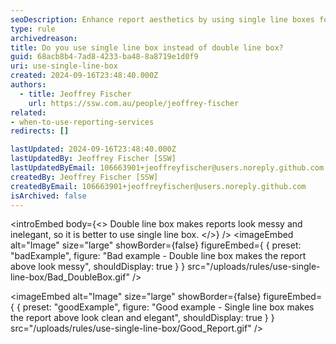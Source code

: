 ```yaml
---
seoDescription: Enhance report aesthetics by using single line boxes for a cleaner, more elegant appearance.
type: rule
archivedreason:
title: Do you use single line box instead of double line box?
guid: 68acb8b4-7ad8-4233-ba48-8a8719e1d0f9
uri: use-single-line-box
created: 2024-09-16T23:48:40.000Z
authors:
  - title: Jeoffrey Fischer
    url: https://ssw.com.au/people/jeoffrey-fischer
related:
- when-to-use-reporting-services
redirects: []

lastUpdated: 2024-09-16T23:48:40.000Z
lastUpdatedBy: Jeoffrey Fischer [SSW]
lastUpdatedByEmail: 106663901+jeoffreyfischer@users.noreply.github.com
createdBy: Jeoffrey Fischer [SSW]
createdByEmail: 106663901+jeoffreyfischer@users.noreply.github.com
isArchived: false
---
```


<introEmbed
  body={<>
Double line box makes reports look messy and inelegant, so it is better to use single line box.
  </>}
/>
<imageEmbed
  alt="Image"
  size="large"
  showBorder={false}
  figureEmbed={ {
    preset: "badExample",
    figure: "Bad example - Double line box makes the report above look messy",
    shouldDisplay: true
  } }
  src="/uploads/rules/use-single-line-box/Bad_DoubleBox.gif"
/>

<imageEmbed
  alt="Image"
  size="large"
  showBorder={false}
  figureEmbed={ {
    preset: "goodExample",
    figure: "Good example - Single line box makes the report above look clean and elegant",
    shouldDisplay: true
  } }
  src="/uploads/rules/use-single-line-box/Good_Report.gif"
/>
